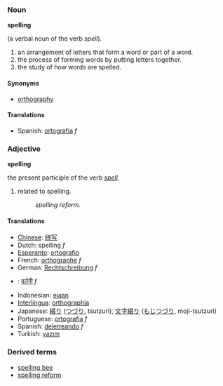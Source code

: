 ===Noun===
'''spelling'''

(a verbal noun of the verb ''spell'').
#an arrangement of letters that form a word or part of a word.
#the process of forming words by putting letters together.
#the study of how words are spelled.

==== Synonyms ====
*[[orthography]]

==== Translations ====
*Spanish: [[ortografía]] ''f''

===Adjective===<!-- not an adjective! you cannot say "very spelling" or "this reform is spelling" or "spellinger" or "spellingest" or "spellingly" - maybe it translates to an adjective in other languages but in English it's just a present participle! -->
'''spelling'''

the present participle of the verb ''[[spell]]''.
#related to spelling.
#:''spelling reform''.

==== Translations ====
*[[Chinese]]: [[拼写]]
*Dutch: spelling ''f''
*[[Esperanto]]: [[ortografio]]
*French: [[orthographe]] ''f''
*German: [[Rechtschreibung]] ''f''
*{{hi}}: [[वर्तनी]] ''f''
*Indonesian: [[eja]]an
*[[Interlingua]]: [[orthographia]]
*Japanese: [[綴り]] ([[つづり]], tsutzuri), [[文字綴り]] ([[もじつづり]], moji-tsutzuri)
*Portuguese: [[ortografia]] ''f''
*Spanish: [[deletreando]] ''f''<!-- what about "deletreante"? -->
*Turkish: [[yazım]]

===Derived terms===
*[[spelling bee]]
*[[spelling reform]]